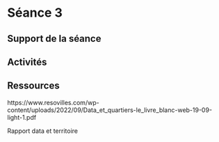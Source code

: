 # Séance 3

## Support de la séance

## Activités

## Ressources

https://www.resovilles.com/wp-content/uploads/2022/09/Data_et_quartiers-le_livre_blanc-web-19-09-light-1.pdf

Rapport data et territoire
